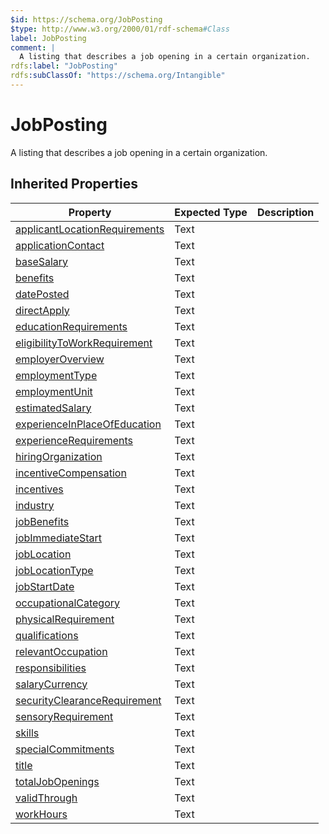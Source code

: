 ```yaml
---
$id: https://schema.org/JobPosting
$type: http://www.w3.org/2000/01/rdf-schema#Class
label: JobPosting
comment: |
  A listing that describes a job opening in a certain organization.
rdfs:label: "JobPosting"
rdfs:subClassOf: "https://schema.org/Intangible"
---
```


# JobPosting

A listing that describes a job opening in a certain organization.

## Inherited Properties

| Property | Expected Type | Description |
| --- | --- | --- |
| [applicantLocationRequirements](https://schema.org/applicantLocationRequirements) | Text |  |
| [applicationContact](https://schema.org/applicationContact) | Text |  |
| [baseSalary](https://schema.org/baseSalary) | Text |  |
| [benefits](https://schema.org/benefits) | Text |  |
| [datePosted](https://schema.org/datePosted) | Text |  |
| [directApply](https://schema.org/directApply) | Text |  |
| [educationRequirements](https://schema.org/educationRequirements) | Text |  |
| [eligibilityToWorkRequirement](https://schema.org/eligibilityToWorkRequirement) | Text |  |
| [employerOverview](https://schema.org/employerOverview) | Text |  |
| [employmentType](https://schema.org/employmentType) | Text |  |
| [employmentUnit](https://schema.org/employmentUnit) | Text |  |
| [estimatedSalary](https://schema.org/estimatedSalary) | Text |  |
| [experienceInPlaceOfEducation](https://schema.org/experienceInPlaceOfEducation) | Text |  |
| [experienceRequirements](https://schema.org/experienceRequirements) | Text |  |
| [hiringOrganization](https://schema.org/hiringOrganization) | Text |  |
| [incentiveCompensation](https://schema.org/incentiveCompensation) | Text |  |
| [incentives](https://schema.org/incentives) | Text |  |
| [industry](https://schema.org/industry) | Text |  |
| [jobBenefits](https://schema.org/jobBenefits) | Text |  |
| [jobImmediateStart](https://schema.org/jobImmediateStart) | Text |  |
| [jobLocation](https://schema.org/jobLocation) | Text |  |
| [jobLocationType](https://schema.org/jobLocationType) | Text |  |
| [jobStartDate](https://schema.org/jobStartDate) | Text |  |
| [occupationalCategory](https://schema.org/occupationalCategory) | Text |  |
| [physicalRequirement](https://schema.org/physicalRequirement) | Text |  |
| [qualifications](https://schema.org/qualifications) | Text |  |
| [relevantOccupation](https://schema.org/relevantOccupation) | Text |  |
| [responsibilities](https://schema.org/responsibilities) | Text |  |
| [salaryCurrency](https://schema.org/salaryCurrency) | Text |  |
| [securityClearanceRequirement](https://schema.org/securityClearanceRequirement) | Text |  |
| [sensoryRequirement](https://schema.org/sensoryRequirement) | Text |  |
| [skills](https://schema.org/skills) | Text |  |
| [specialCommitments](https://schema.org/specialCommitments) | Text |  |
| [title](https://schema.org/title) | Text |  |
| [totalJobOpenings](https://schema.org/totalJobOpenings) | Text |  |
| [validThrough](https://schema.org/validThrough) | Text |  |
| [workHours](https://schema.org/workHours) | Text |  |
